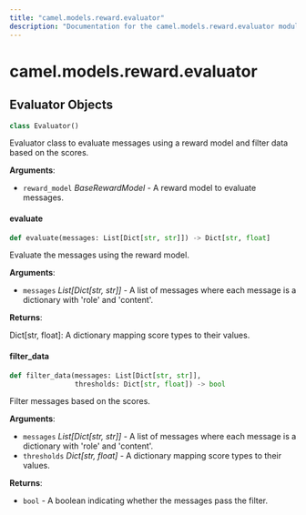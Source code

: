 ```yaml
---
title: "camel.models.reward.evaluator"
description: "Documentation for the camel.models.reward.evaluator module"
---
```


<a id="camel.models.reward.evaluator"></a>

# camel.models.reward.evaluator

<a id="camel.models.reward.evaluator.Evaluator"></a>

## Evaluator Objects

```python
class Evaluator()
```

Evaluator class to evaluate messages using a reward model and filter
data based on the scores.

**Arguments**:

- `reward_model` _BaseRewardModel_ - A reward model to evaluate messages.

<a id="camel.models.reward.evaluator.Evaluator.evaluate"></a>

#### evaluate

```python
def evaluate(messages: List[Dict[str, str]]) -> Dict[str, float]
```

Evaluate the messages using the reward model.

**Arguments**:

- `messages` _List[Dict[str, str]]_ - A list of messages where each
  message is a dictionary with 'role' and 'content'.
  

**Returns**:

  Dict[str, float]: A dictionary mapping score types to their values.

<a id="camel.models.reward.evaluator.Evaluator.filter_data"></a>

#### filter\_data

```python
def filter_data(messages: List[Dict[str, str]],
                thresholds: Dict[str, float]) -> bool
```

Filter messages based on the scores.

**Arguments**:

- `messages` _List[Dict[str, str]]_ - A list of messages where each
  message is a dictionary with 'role' and 'content'.
- `thresholds` _Dict[str, float]_ - A dictionary mapping score types to
  their values.
  

**Returns**:

- `bool` - A boolean indicating whether the messages pass the filter.

